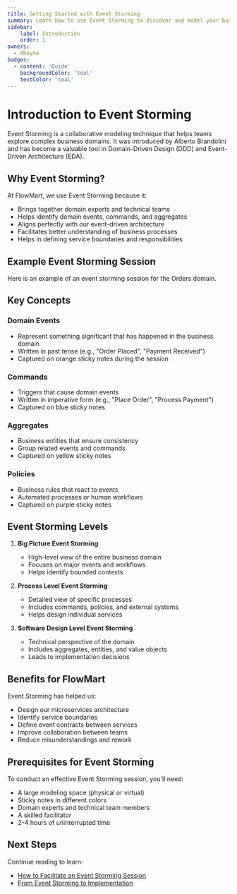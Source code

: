 ```yaml
---
title: Getting Started with Event Storming
summary: Learn how to use Event Storming to discover and model your business domain effectively
sidebar:
    label: Introduction
    order: 1
owners: 
  - dboyne
badges:
  - content: 'Guide'
    backgroundColor: 'teal'
    textColor: 'teal'
---
```


# Introduction to Event Storming

Event Storming is a collaborative modeling technique that helps teams explore complex business domains. It was introduced by Alberto Brandolini and has become a valuable tool in Domain-Driven Design (DDD) and Event-Driven Architecture (EDA).

## Why Event Storming?

At FlowMart, we use Event Storming because it:

- Brings together domain experts and technical teams
- Helps identify domain events, commands, and aggregates
- Aligns perfectly with our event-driven architecture
- Facilitates better understanding of business processes
- Helps in defining service boundaries and responsibilities

## Example Event Storming Session

Here is an example of an event storming session for the Orders domain.

<Miro boardId="uXjVIHCImos=/" moveToWidget="3074457347671667709" edit={false} />

## Key Concepts

### Domain Events
- Represent something significant that has happened in the business domain
- Written in past tense (e.g., "Order Placed", "Payment Received")
- Captured on orange sticky notes during the session

### Commands
- Triggers that cause domain events
- Written in imperative form (e.g., "Place Order", "Process Payment")
- Captured on blue sticky notes

### Aggregates
- Business entities that ensure consistency
- Group related events and commands
- Captured on yellow sticky notes

### Policies
- Business rules that react to events
- Automated processes or human workflows
- Captured on purple sticky notes

## Event Storming Levels

1. **Big Picture Event Storming**
   - High-level view of the entire business domain
   - Focuses on major events and workflows
   - Helps identify bounded contexts

2. **Process Level Event Storming**
   - Detailed view of specific processes
   - Includes commands, policies, and external systems
   - Helps design individual services

3. **Software Design Level Event Storming**
   - Technical perspective of the domain
   - Includes aggregates, entities, and value objects
   - Leads to implementation decisions

## Benefits for FlowMart

Event Storming has helped us:
- Design our microservices architecture
- Identify service boundaries
- Define event contracts between services
- Improve collaboration between teams
- Reduce misunderstandings and rework

## Prerequisites for Event Storming

To conduct an effective Event Storming session, you'll need:

- A large modeling space (physical or virtual)
- Sticky notes in different colors
- Domain experts and technical team members
- A skilled facilitator
- 2-4 hours of uninterrupted time

## Next Steps

Continue reading to learn:
- [How to Facilitate an Event Storming Session](/docs/guides/event-storming/02-facilitation)
- [From Event Storming to Implementation](/docs/guides/event-storming/03-implementation) 